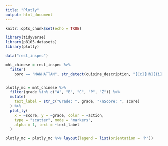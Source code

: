 ```yaml
---
title: "Plotly"
output: html_document
---
```


```r
knitr::opts_chunk$set(echo = TRUE)
```

```r
library(tidyverse)
library(p8105.datasets)
library(plotly)
```



```r
data("rest_inspec")

mht_chinese = rest_inspec %>% 
  filter(
    boro == "MANHATTAN", str_detect(cuisine_description, "[Cc][Hh][Ii][Nn][Ee][Ss][Ee]"))


plotly_mc = mht_chinese %>% 
  filter(grade %in% c("A", "B", "C", "P", "Z")) %>% 
  mutate(
    text_label = str_c("Grade: ", grade, "\nScore: ", score)
  ) %>% 
  plot_ly(
    x = ~score, y = ~grade, color = ~action,
    type = "scatter", mode = "markers",
    alpha = 1, text = ~text_label
  )

plotly_mc = plotly_mc %>% layout(legend = list(orientation = 'h'))
```

